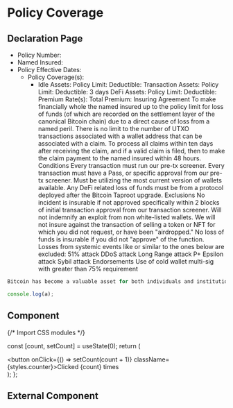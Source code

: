 # Policy Coverage

## Declaration Page
 - Policy Number:
 - Named Insured:
 - Policy Effective Dates:
    - Policy Coverage(s):
        - Idle Assets:
Policy Limit: 
Deductible: 
Transaction Assets:
Policy Limit: 
Deductible: 3 days 
DeFi Assets:
Policy Limit:
Deductible:
Premium Rate(s):
Total Premium:
Insuring Agreement
To make financially whole the named insured up to the policy limit for loss of funds (of which are recorded on the settlement layer of the canonical Bitcoin chain) due to a direct cause of loss from a named peril.
There is no limit to the number of UTXO transactions associated with a wallet address that can be associated with a claim. 
To process all claims within ten days after receiving the claim, and if a valid claim is filed, then to make the claim payment to the named insured within 48 hours. 
Conditions
Every transaction must run our pre-tx screener.
Every transaction must have a Pass, or specific approval from our pre-tx screener.
Must be utilizing the most current version of wallets available.
Any DeFi related loss of funds must be from a protocol deployed after the Bitcoin Taproot upgrade.
Exclusions
No incident is insurable if not approved specifically within 2 blocks of initial transaction approval from our transaction screener.
Will not indemnify an exploit from non white-listed wallets.
We will not insure against the transaction of selling a token or NFT for which you did not request, or have been "airdropped."
No loss of funds is insurable if you did not "approve" of the function.
Losses from systemic events like or similar to the ones below are excluded:
51% attack
DDoS attack
Long Range attack
P+ Epsilon attack
Sybil attack
Endorsements
Use of cold wallet
multi-sig with greater than 75% requirement


```js filename="demo.js" {3} copy
Bitcoin has become a valuable asset for both individuals and institutions and as more people invest in Bitcoin, it's crucial to find effective ways to insure these digital assets. That's where Bitcoin Captive Insurance (BCI) comes into play—a unique insurance model that provides coverage for your Bitcoin holdings while giving you back all underwriting profit.

console.log(a);
```

## Component


{/* Import CSS modules */}

  const [count, setCount] = useState(0);
  return (
    <div>
      <button onClick={() => setCount(count + 1)} className={styles.counter}>Clicked {count} times</button>
    </div>
  );
};

<Counter/>

## External Component


<Counters />
